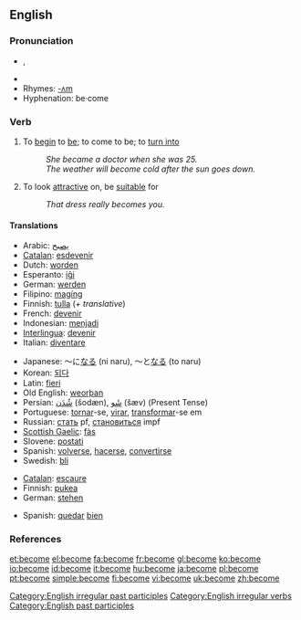 ==English==

{{rank|body|point|letter|347|become|became|second|United}}

===Pronunciation===
*{{IPA|/bə'kʌm, bɪˈkʌm/}}, {{SAMPA|/b@"kVm, bI"kVm/}}
*{{audio|en-us-become.ogg|Audio (US)}}
*Rhymes: [[Rhymes:English:-ʌm|-ʌm]]
*Hyphenation: be·come

===Verb===
{{en-verb|becomes|becoming|became|become}}

# To [[begin]] to [[be]]; to come to be; to [[turn into]]
#:''She became a doctor when she was 25.''
#:''The weather will become cold after the sun goes down.''
# To look [[attractive]] on, be [[suitable]] for
#: ''That dress really becomes you.''

====Translations====
{{trans-top|begin to be}}
*Arabic: [[يصبح]]
*[[Catalan]]: [[esdevenir]]
*Dutch: [[worden]]
*Esperanto: [[iĝi]]
*German: [[werden]]
*Filipino: [[magíng]]
*Finnish: [[tulla]] (''+ translative'')
*French: [[devenir]]
*Indonesian: [[jadi|menjadi]]
*[[Interlingua]]: [[devenir]]
*Italian: [[diventare]]
{{trans-mid}}
*Japanese: ～に[[なる]] (ni naru), ～と[[なる]] (to naru)
*Korean: [[되다]]
*Latin: [[fieri]]
*Old English: [[weorþan]]
*Persian: [[شُدَن]] (šodæn), [[شَو]] (šæv) (Present Tense)
*Portuguese: [[tornar]]-se, [[virar]], [[transformar]]-se em
*Russian: [[стать]] pf, [[становиться]] impf
*[[Scottish Gaelic]]: [[fàs]]
*Slovene: [[postati]]
*Spanish: [[volver]]se, [[hacer]]se, [[convertir]]se
*Swedish: [[bli]]
{{trans-bottom}}

{{trans-top|look attractive on, be suitable for}}
*[[Catalan]]: [[escaure]]
*Finnish: [[pukea]]
*German: [[stehen]]
{{trans-mid}}
*Spanish: [[quedar]] [[bien]]
{{trans-bottom}}

===References===
{{R:Century 1911}}
{{R:Webster 1913}}

[[Category:English irregular past participles]]
[[Category:English irregular verbs]]
[[Category:English past participles]]

[[et:become]]
[[el:become]]
[[fa:become]]
[[fr:become]]
[[gl:become]]
[[ko:become]]
[[io:become]]
[[id:become]]
[[it:become]]
[[hu:become]]
[[ja:become]]
[[pl:become]]
[[pt:become]]
[[simple:become]]
[[fi:become]]
[[vi:become]]
[[uk:become]]
[[zh:become]]